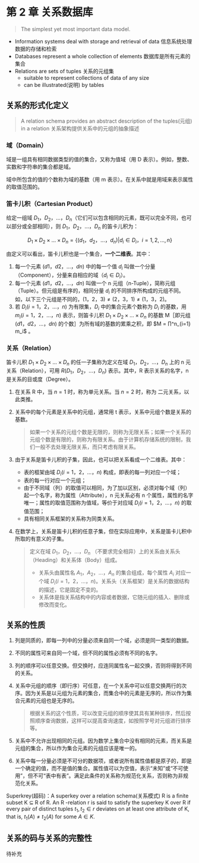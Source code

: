 # 第 2 章 关系数据库

> The simplest yet most important data model.

- Information systems deal with storage and retrieval of data 信息系统处理数据的存储和检索
- Databases represent a whole collection of elements 数据库是所有元素的集合
- Relations are sets of tuples 关系的元组集
  - suitable to represent collections of data of any size
  - can be illustrated(说明) by tables

## 关系的形式化定义

> A relation schema provides an abstract description of the tuples(元组) in a relation 关系架构提供关系中的元组的抽象描述

### 域（Domain）

域是一组具有相同数据类型的值的集合，又称为值域（用 D 表示）。例如，整数、实数和字符串的集合都是域。

域中所包含的值的个数称为域的基数（用 m 表示）。在关系中就是用域来表示属性的取值范围的。

### 笛卡儿积（Cartesian Product）

给定一组域 $D_1，D_2，…，D_n$（它们可以包含相同的元素，既可以完全不同，也可以部分或全部相同），则 $D_1，D_2，…，D_n$ 的笛卡儿积为：

$$
D_1 × D_2 × … × D_n = \{(d_1，d_2，…，d_n) | d_i ∈ D_i，i=1, 2, …, n\}
$$

由定义可以看出，笛卡儿积也是一个集合，**一个二维表**。其中：

1. 每一个元素 $(d1，d2，… ，dn)$ 中的每一个值 $d_i$ 叫做一个分量（Component），分量来自相应的域（$d_i ∈ D_i$）。
2. 每一个元素 $(d1，d2，… ，dn)$ 叫做一个 n 元组（n-Tuple），简称元组（Tuple）。但元组是有序的，相同分量 $d_i$ 的不同排序所构成的元组不同。如，以下三个元组是不同的，$(1，2，3) ≠ (2，3，1) ≠ (1，3，2)$。
3. 若 $D_i (i=1，2，… ，n)$ 为有限集，$D_i$ 中的集合元素个数称为 $D_i$ 的基数，用 $m_i (i=1，2，… ，n)$ 表示，则笛卡儿积 $D_1×D_2×…×D_n$ 的基数 M［即元组 $(d1，d2，…，dn)$ 的个数］为所有域的基数的累乘之积，即 $M = ∏^n_{i=1} m_i$ 。

### 关系（Relation）

笛卡儿积 $D_1×D_2×…×D_n$ 的任一子集称为定义在域 $D_1，D_2，…，D_n$ 上的 n 元关系（Relation），可用 $R(D_1，D_2，…，D_n)$ 表示。其中，R 表示关系的名字，n 是关系的目或度（Degree）。

1. 在关系 R 中，当 $n=1$ 时，称为单元关系。当 $n=2$ 时，称为 二元关系，以此类推。

2. 关系中的每个元素是关系中的元组，通常用 t 表示，关系中元组个数是关系的基数。

   > 如果一个关系的元组个数是无限的，则称为无限关系；如果一个关系的元组个数是有限的，则称为有限关系。由于计算机存储系统的限制，我们一般不去处理无限关系，而只考虑有限关系。

3. 由于关系是笛卡儿积的子集，因此，也可以把关系看成一个二维表。其中：

   - 表的框架由域 $D_i (i=1，2，… ，n)$ 构成，即表的每一列对应一个域；
   - 表的每一行对应一个元组；
   - 由于不同域（列）的取值可以相同，为了加以区别，必须对每个域（列）起一个名字，称为属性（Attribute），n 元关系必有 n 个属性，属性的名字唯一；属性的取值范围称为值域，等价于对应域 $D_i (i=1，2，… ，n)$ 的取值范围；
   - 具有相同关系框架的关系称为同类关系。

4. 在数学上，关系是笛卡儿积的任意子集，但在实际应用中，关系是笛卡儿积中所取的有意义的子集。

   > 定义在域 $D_1，D_2，…，D_n$ （不要求完全相异）上的关系由关系头（Heading）和关系体（Body）组成。
   >
   > - 关系头由属性名 $A_1，A_2，…，A_n$ 的集合组成，每个属性 $A_i$ 对应一个域 $D_i (i=1，2，… ，n)$。关系头（关系框架）是关系的数据结构的描述，它是固定不变的。
   > - 关系体是指关系结构中的内容或者数据，它随元组的插入、删除或修改而变化。

## 关系的性质

1. 列是同质的，即每一列中的分量必须来自同一个域，必须是同一类型的数据。

2. 不同的属性可来自同一个域，但不同的属性必须有不同的名字。

3. 列的顺序可以任意交换。但交换时，应连同属性名一起交换，否则将得到不同的关系。

4. 关系中元组的顺序（即行序）可任意，在一个关系中可以任意交换两行的次序。因为关系是以元组为元素的集合，而集合中的元素是无序的，所以作为集合元素的元组也是无序的。

   > 根据关系的这个性质，可以改变元组的顺序使其具有某种排序，然后按照顺序查询数据，这样可以提高查询速度，如按照学号对元组进行排序等。

5. 关系中不允许出现相同的元组。因为数学上集合中没有相同的元素，而关系是元组的集合，所以作为集合元素的元组应该是唯一的。
6. 关系中每一分量必须是不可分的数据项，或者说所有属性值都是原子的，即是一个确定的值，而不是值的集合。属性值可以为空值，表示“未知”或“不可使用”，但不可“表中有表”。满足此条件的关系称为规范化关系，否则称为非规范化关系。

Superkrey(超码)：A superkey over a relation schema(关系模式) R is a ﬁnite subset K ⊆ R of R. An R -relation r is said to satisfy the superkey K over R if every pair of distinct tuples $t_1, t_2 ∈ r$ deviates on at least one attribute of K, that is, $t_1(A) \ne  t_2 (A)$ for some $A ∈ K$.

## 关系的码与关系的完整性

待补充
